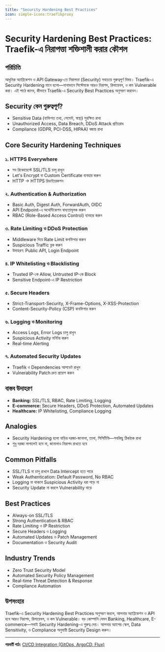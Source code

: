 ```yaml
---
title: "Security Hardening Best Practices"
icon: simple-icons:traefikproxy
---
```


# Security Hardening Best Practices: Traefik-এ নিরাপত্তা শক্তিশালী করার কৌশল

## পরিচিতি

আধুনিক অ্যাপ্লিকেশন ও API Gateway-তে নিরাপত্তা (Security) সবচেয়ে গুরুত্বপূর্ণ বিষয়। Traefik-এ Security Hardening মানে হলো—নানাভাবে সিস্টেমকে আরও নিরাপদ, রিলায়েবল, ও কম Vulnerable করা। এই পাঠে জানব, কীভাবে Traefik-এ Security Best Practices অনুসরণ করবেন।

## Security কেন গুরুত্বপূর্ণ?

- Sensitive Data (ব্যক্তিগত তথ্য, পেমেন্ট, স্বাস্থ্য) সুরক্ষিত রাখা
- Unauthorized Access, Data Breach, DDoS Attack প্রতিরোধ
- Compliance (GDPR, PCI-DSS, HIPAA) বজায় রাখা

## Core Security Hardening Techniques

### ১. HTTPS Everywhere
- সব রিকোয়েস্টে SSL/TLS চালু রাখুন
- Let's Encrypt বা Custom Certificate ব্যবহার করুন
- HTTP → HTTPS রিডাইরেকশন

### ২. Authentication & Authorization
- Basic Auth, Digest Auth, ForwardAuth, OIDC
- API Endpoint-এ অথেন্টিকেশন বাধ্যতামূলক করুন
- RBAC (Role-Based Access Control) ব্যবহার করুন

### ৩. Rate Limiting ও DDoS Protection
- Middleware দিয়ে Rate Limit কনফিগার করুন
- Suspicious Traffic ব্লক করুন
- উদাহরণ: Public API, Login Endpoint

### ৪. IP Whitelisting ও Blacklisting
- Trusted IP-কে Allow, Untrusted IP-কে Block
- Sensitive Endpoint-এ IP Restriction

### ৫. Secure Headers
- Strict-Transport-Security, X-Frame-Options, X-XSS-Protection
- Content-Security-Policy (CSP) কনফিগার করুন

### ৬. Logging ও Monitoring
- Access Logs, Error Logs চালু রাখুন
- Suspicious Activity মনিটর করুন
- Real-time Alerting

### ৭. Automated Security Updates
- Traefik ও Dependencies আপডেট রাখুন
- Vulnerability Patch দ্রুত প্রয়োগ করুন

## বাস্তব উদাহরণ

- **Banking:** SSL/TLS, RBAC, Rate Limiting, Logging
- **E-commerce:** Secure Headers, DDoS Protection, Automated Updates
- **Healthcare:** IP Whitelisting, Compliance Logging

## Analogies

- Security Hardening হলো বাড়ির দরজা-জানালা, তালা, সিসিটিভি—সবকিছু ঠিকঠাক রাখা
- শুধু দরজা লাগালেই হবে না, জানালাও নিরাপদ রাখতে হবে

## Common Pitfalls

- SSL/TLS না চালু রাখলে Data Intercept হতে পারে
- Weak Authentication: Default Password, No RBAC
- Logging না থাকলে Suspicious Activity ধরা পড়ে না
- Security Update না করলে Vulnerability বাড়ে

## Best Practices

- Always-on SSL/TLS
- Strong Authentication & RBAC
- Rate Limiting ও IP Restriction
- Secure Headers ও Logging
- Automated Updates ও Patch Management
- Documentation ও Security Audit

## Industry Trends

- Zero Trust Security Model
- Automated Security Policy Management
- Real-time Threat Detection & Response
- Compliance Automation

## উপসংহার

Traefik-এ Security Hardening Best Practices অনুসরণ করলে, আপনার অ্যাপ্লিকেশন ও API হবে আরও নিরাপদ, রিলায়েবল, ও কম Vulnerable। বড় কোম্পানি যেমন Banking, Healthcare, E-commerce—সবাই Security Hardening-এ গুরুত্ব দেয়। আপনার অ্যাপের স্কেল, Data Sensitivity, ও Compliance অনুযায়ী Security Design করুন।

---

**পরবর্তী পাঠ:** [CI/CD Integration (GitOps, ArgoCD, Flux)](/traefik/cicd)
